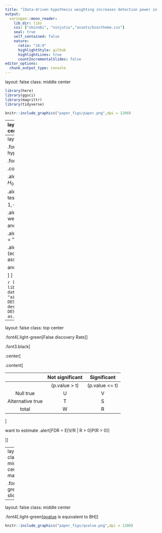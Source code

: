 ```yaml
---
title: "[Data-driven hypothesis weighting increases detection power in genome-scale multiple testing](https://www.nature.com/articles/nmeth.3885)"
output:
  xaringan::moon_reader:
    lib_dir: libs
    css: ["shinobi", "ninjutsu","assets/bioctheme.css"]
    seal: true 
    self_contained: false
    nature:
      ratio: "16:9"
      highlightStyle: github
      highlightLines: true
      countIncrementalSlides: false
editor_options: 
  chunk_output_type: console
---
```

layout: false
class: middle center

```r

library(here)
library(ggsci)
library(magrittr)
library(tidyverse)


```


```r

knitr::include_graphics("paper_figs/paper.png",dpi = 1200)

```

---
layout: false
class: middle center

.font5[.light-green[Why this paper?]]

.font3.black[

This is a very general method to do .alert[multiple hypothesis testing]

Can dramatically improve the number of discoveries, while controlling the .alert[false discovery rate]

]


---
layout: false
class: top center

.font4[.light-green[Multiple hypothesis testing]]

.font2.black[

.content[

.alert[Hypothesis testing:] $H_0: \theta \in \Theta_0$ vs. $H_1: \theta \in \Theta_1$. 

.alert[Multiple hypothesis testing:] $H_{0i}$ vs. $H_{1i}$ for $i=1,\cdots,m$.

.alert[Solution:] For each test, we get a p.value $p_1,\cdots, p_m$, and then use 

.alert[p.adjust(pvalues,method = "BH")],

.alert[qvalue(pvalues)]  (equivalent to BH with some assumptions)

and call it a day

]
]


```r
library("DESeq2")
library("dplyr")
data("airway", package = "airway")
dds <- DESeqDataSet(se = airway, design = ~ cell + dex) %>% DESeq
deRes <- as.data.frame(results(dds))
```

---
layout: false
class: top center

.font4[.light-green[False discovery Rate]]

.font3.black[

.center[

.content[

| | Not significant  | Significant | total | 
| :------------: | :----------: | :--------: | 
||    (p.value > t) |  (p.value <= t) |  |
|  Null true     |   U | V | m0 |
| Alternative true | T | S | m1 |
| total | W | R| m | 
]

want to estimate .alert[FDR = E[V/R | R > 0]P(R > 0)]

]]

---
layout: false
class: middle center bg-main1


.font5[.light-green[Extra slides]]

---
layout: false
class: middle center

.font4[.light-green[[qvalue](http://bioconductor.org/packages/release/bioc/html/qvalue.html) is equivalent to BH]]

```r

knitr::include_graphics("paper_figs/qvalue.png",dpi = 1200)

```


